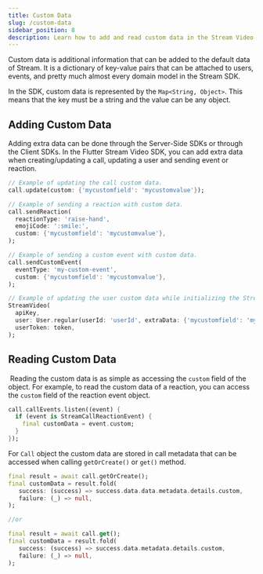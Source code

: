 ```yaml
---
title: Custom Data
slug: /custom-data
sidebar_position: 8
description: Learn how to add and read custom data in the Stream Video Flutter SDK.
---
```


Custom data is additional information that can be added to the default data of Stream. It is a dictionary of key-value pairs that can be attached to users, events, and pretty much almost every domain model in the Stream SDK.

In the SDK, custom data is represented by the `Map<String, Object>`. This means that the key must be a string and the value can be any object.

## Adding Custom Data

Adding extra data can be done through the Server-Side SDKs or through the Client SDKs. In the Flutter Stream Video SDK, you can add extra data when creating/updating a call, updating a user and sending event or reaction.

```dart
// Example of updating the call custom data.
call.update(custom: {'mycustomfield': 'mycustomvalue'});

// Example of sending a reaction with custom data.
call.sendReaction(
  reactionType: 'raise-hand',
  emojiCode: ':smile:',
  custom: {'mycustomfield': 'mycustomvalue'},
);

// Example of sending a custom event with custom data.
call.sendCustomEvent(
  eventType: 'my-custom-event',
  custom: {'mycustomfield': 'mycustomvalue'},
);

// Example of updating the user custom data while initializing the StreamVideo.
StreamVideo(
  apiKey,
  user: User.regular(userId: 'userId', extraData: {'mycustomfield': 'mycustomvalue'}),
  userToken: token,
);
```

## Reading Custom Data
​
Reading the custom data is as simple as accessing the `custom` field of the object. For example, to read the custom data of a reaction, you can access the `custom` field of the reaction event object.

```dart
call.callEvents.listen((event) {
  if (event is StreamCallReactionEvent) {
    final customData = event.custom;
  }
});
```

For `Call` object the custom data are stored in call metadata that can be accessed when calling `getOrCreate()` or `get()` method.

```dart
final result = await call.getOrCreate();
final customData = result.fold(
   success: (success) => success.data.data.metadata.details.custom,
   failure: (_) => null,
);

//or

final result = await call.get();
final customData = result.fold(
   success: (success) => success.data.metadata.details.custom,
   failure: (_) => null,
);
```